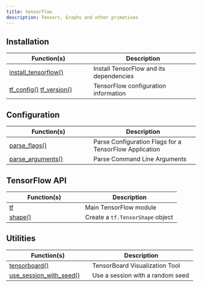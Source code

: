 ```yaml
---
title: tensorflow
description: Tensors, Graphs and other primatives
---
```


## Installation

Function(s) | Description
------------- |----------------
[install_tensorflow()](/reference/tensorflow/install_tensorflow.html) | Install TensorFlow and its dependencies
[tf_config()](/reference/tensorflow/tf_config.html) [tf_version()](/reference/tensorflow/latest/reference/tf_config.html) | TensorFlow configuration information

## Configuration

Function(s) | Description
------------- |----------------
[parse_flags()](/reference/tensorflow/parse_flags.html) | Parse Configuration Flags for a TensorFlow Application
[parse_arguments()](/reference/tensorflow/parse_arguments.html) | Parse Command Line Arguments

## TensorFlow API

Function(s) | Description
------------- |----------------
[tf](/reference/tensorflow/tf.html) | Main TensorFlow module
[shape()](/reference/tensorflow/shape.html) | Create a <code>tf.TensorShape</code> object

## Utilities

Function(s) | Description
------------- |----------------
[tensorboard()](/reference/tensorflow/tensorboard.html) | TensorBoard Visualization Tool
[use_session_with_seed()](/reference/tensorflow/use_session_with_seed.html) | Use a session with a random seed

